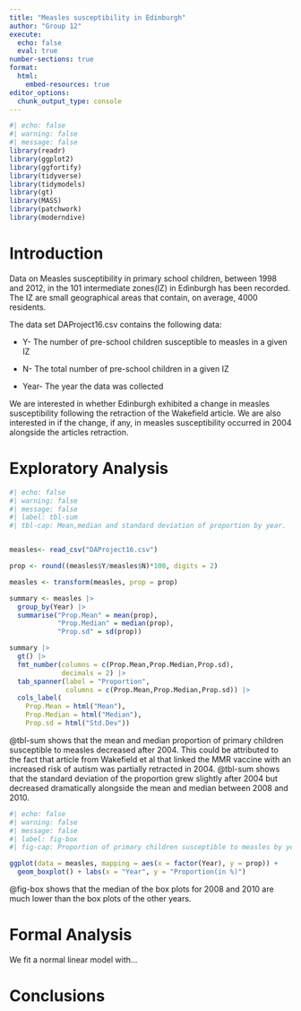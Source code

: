 ```yaml
---
title: "Measles susceptibility in Edinburgh"
author: "Group 12"
execute: 
  echo: false
  eval: true
number-sections: true
format:
  html:
    embed-resources: true
editor_options: 
  chunk_output_type: console
---
```


```r
#| echo: false
#| warning: false
#| message: false
library(readr)
library(ggplot2)
library(ggfortify)
library(tidyverse)
library(tidymodels)
library(gt)
library(MASS)
library(patchwork)
library(moderndive)
```

# Introduction {#sec-intro}

Data on Measles susceptibility in primary school children, between 1998 and 2012, in the 101 intermediate zones(IZ) in Edinburgh has been recorded. The IZ are small geographical areas that contain, on average, 4000 residents.

The data set DAProject16.csv contains the following data:

-   Y- The number of pre-school children susceptible to measles in a given IZ

-   N- The total number of pre-school children in a given IZ

-   Year- The year the data was collected

We are interested in whether Edinburgh exhibited a change in measles susceptibility following the retraction of the Wakefield article. We are also interested in if the change, if any, in measles susceptibility occurred in 2004 alongside the articles retraction.

# Exploratory Analysis {#sec-EA}

```r
#| echo: false
#| warning: false
#| message: false
#| label: tbl-sum
#| tbl-cap: Mean,median and standard deviation of proportion by year.


measles<- read_csv("DAProject16.csv")

prop <- round((measles$Y/measles$N)*100, digits = 2)

measles <- transform(measles, prop = prop)

summary <- measles |>
  group_by(Year) |>
  summarise("Prop.Mean" = mean(prop),
            "Prop.Median" = median(prop),
            "Prop.sd" = sd(prop))

summary |>
  gt() |>
  fmt_number(columns = c(Prop.Mean,Prop.Median,Prop.sd),
             decimals = 2) |>
  tab_spanner(label = "Proportion",
              columns = c(Prop.Mean,Prop.Median,Prop.sd)) |>
  cols_label(
    Prop.Mean = html("Mean"),
    Prop.Median = html("Median"),
    Prop.sd = html("Std.Dev"))
```

@tbl-sum shows that the mean and median proportion of primary children susceptible to measles decreased after 2004. This could be attributed to the fact that article from Wakefield et al that linked the MMR vaccine with an increased risk of autism was partially retracted in 2004. @tbl-sum shows that the standard deviation of the proportion grew slightly after 2004 but decreased dramatically alongside the mean and median between 2008 and 2010.

```r
#| echo: false
#| warning: false
#| message: false
#| label: fig-box
#| fig-cap: Proportion of primary children susceptible to measles by year. 

ggplot(data = measles, mapping = aes(x = factor(Year), y = prop)) +
  geom_boxplot() + labs(x = "Year", y = "Proportion(in %)")

```

@fig-box shows that the median of the box plots for 2008 and 2010 are much lower than the box plots of the other years.

# Formal Analysis  {#sec-FA}

We fit a normal linear model with...

# Conclusions {#sec-con}
